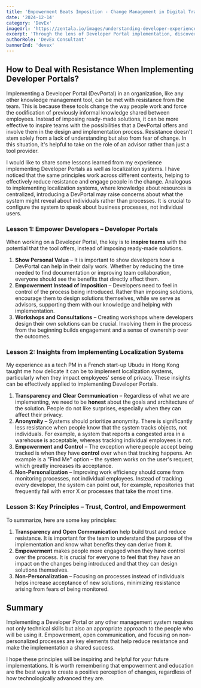```yaml
---
title: 'Empowerment Beats Imposition - Change Management in Digital Transformation'
date: '2024-12-14'
category: 'DevEx'
imageUrl: 'https://zentala.io/images/understanding-developer-experience.jpg'
excerpt: 'Through the lens of Developer Portal implementation, discover why successful organizational change requires empowering teams rather than imposing solutions. Learn how giving people tools and space to drive their own transformation leads to better adoption and reduced resistance. Based on real-world experiences, this article reveals universal change management principles that help teams embrace change on their own terms while maintaining alignment with organizational goals.'
authorRole: 'DevEx Consultant'
bannerEnd: 'devex'
---
```



## How to Deal with Resistance When Implementing Developer Portals?

Implementing a Developer Portal (DevPortal) in an organization, like any other knowledge management tool, can be met with resistance from the team. This is because these tools change the way people work and force the codification of previously informal knowledge shared between employees. Instead of imposing ready-made solutions, it can be more effective to inspire teams with the possibilities that a DevPortal offers and involve them in the design and implementation process. Resistance doesn't stem solely from a lack of understanding but also from fear of change. In this situation, it's helpful to take on the role of an advisor rather than just a tool provider.

<Quote text="Implementing a new developer portal is not just a technical challenge; it's also a cultural one." />

I would like to share some lessons learned from my experience implementing Developer Portals as well as localization systems. I have noticed that the same principles work across different contexts, helping to effectively reduce resistance and engage people in the change. Analogous to implementing localization systems, where knowledge about resources is centralized, introducing a DevPortal may raise concerns about what the system might reveal about individuals rather than processes. It is crucial to configure the system to speak about business processes, not individual users.

### Lesson 1: Empower Developers – Developer Portals

When working on a Developer Portal, the key is to **inspire teams** with the potential that the tool offers, instead of imposing ready-made solutions.

1.  **Show Personal Value** – It is important to show developers how a DevPortal can help in their daily work. Whether by reducing the time needed to find documentation or improving team collaboration, everyone should see the benefits that directly affect them.
2.  **Empowerment Instead of Imposition** – Developers need to feel in control of the process being introduced. Rather than imposing solutions, encourage them to design solutions themselves, while we serve as advisors, supporting them with our knowledge and helping with implementation.
3.  **Workshops and Consultations** – Creating workshops where developers design their own solutions can be crucial. Involving them in the process from the beginning builds engagement and a sense of ownership over the outcomes.

### Lesson 2: Insights from Implementing Localization Systems

My experience as a tech PM in a French start-up Ubudu in Hong Kong taught me how delicate it can be to implement localization systems, particularly when they impact employees' sense of privacy. These insights can be effectively applied to implementing Developer Portals.

1.  **Transparency and Clear Communication** – Regardless of what we are implementing, we need to be **honest** about the goals and architecture of the solution. People do not like surprises, especially when they can affect their privacy.
2.  **Anonymity** – Systems should prioritize anonymity. There is significantly less resistance when people know that the system tracks objects, not individuals. For example, a system that reports a congested area in a warehouse is acceptable, whereas tracking individual employees is not.
3.  **Empowerment and Control** – The exception where people accept being tracked is when they have **control** over when that tracking happens. An example is a "Find Me" option – the system works on the user's request, which greatly increases its acceptance.
4.  **Non-Personalization** – Improving work efficiency should come from monitoring processes, not individual employees. Instead of tracking every developer, the system can point out, for example, repositories that frequently fail with error X or processes that take the most time.

### Lesson 3: Key Principles – Trust, Control, and Empowerment

To summarize, here are some key principles:

1.  **Transparency and Open Communication** help build trust and reduce resistance. It is important for the team to understand the purpose of the implementation and know what benefits they can derive from it.
2.  **Empowerment** makes people more engaged when they have control over the process. It is crucial for everyone to feel that they have an impact on the changes being introduced and that they can design solutions themselves.
3.  **Non-Personalization** – Focusing on processes instead of individuals helps increase acceptance of new solutions, minimizing resistance arising from fears of being monitored.

## Summary

Implementing a Developer Portal or any other management system requires not only technical skills but also an appropriate approach to the people who will be using it. Empowerment, open communication, and focusing on non-personalized processes are key elements that help reduce resistance and make the implementation a shared success.

I hope these principles will be inspiring and helpful for your future implementations. It is worth remembering that empowerment and education are the best ways to create a positive perception of changes, regardless of how technologically advanced they are.
